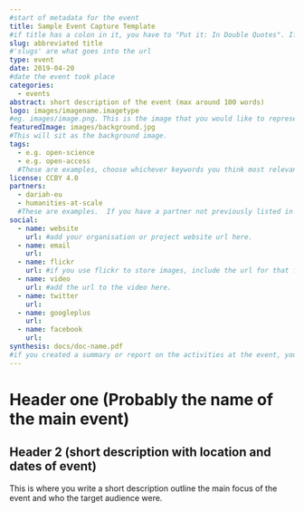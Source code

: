 ```yaml
---
#start of metadata for the event
title: Sample Event Capture Template
#if title has a colon in it, you have to "Put it: In Double Quotes". If it also includes a quote, "You Can:'nest them'"
slug: abbreviated title
#'slugs' are what goes into the url
type: event
date: 2019-04-20
#date the event took place
categories:
  - events
abstract: short description of the event (max around 100 words)
logo: images/imagename.imagetype
#eg. images/image.png. This is the image that you would like to represent your event.
featuredImage: images/background.jpg
#This will sit as the background image.
tags:
  - e.g. open-science
  - e.g. open-access
  #These are examples, choose whichever keywords you think most relevant.
license: CCBY 4.0
partners:
  - dariah-eu
  - humanities-at-scale
  #These are examples.  If you have a partner not previously listed in the 'organisation.yaml' file, you will need to add them.
social:
  - name: website
    url: #add your organisation or project website url here.
  - name: email
    url:
  - name: flickr
    url: #if you use flickr to store images, include the url for that flickr profile or folder here.
  - name: video
    url: #add the url to the video here.
  - name: twitter
    url:
  - name: googleplus
    url:
  - name: facebook
    url:
synthesis: docs/doc-name.pdf
#if you created a summary or report on the activities at the event, you can include it here as a .pdf.
---
```


# Header one (Probably the name of the main event)

## Header 2 (short description with location and dates of event)

This is where you write a short description outline the main focus of the event
and who the target audience were.
